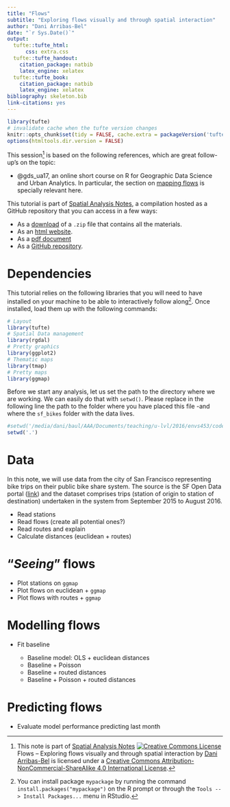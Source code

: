 ```yaml
---
title: "Flows"
subtitle: "Exploring flows visually and through spatial interaction"
author: "Dani Arribas-Bel"
date: "`r Sys.Date()`"
output:
  tufte::tufte_html:
      css: extra.css
  tufte::tufte_handout:
    citation_package: natbib
    latex_engine: xelatex
  tufte::tufte_book:
    citation_package: natbib
    latex_engine: xelatex
bibliography: skeleton.bib
link-citations: yes
---
```


```r
library(tufte)
# invalidate cache when the tufte version changes
knitr::opts_chunk$set(tidy = FALSE, cache.extra = packageVersion('tufte'))
options(htmltools.dir.version = FALSE)
```

This session^[This note is part of [Spatial Analysis Notes](index.html) <a rel="license" href="http://creativecommons.org/licenses/by-nc-sa/4.0/"><img alt="Creative Commons License" style="border-width:0" src="https://i.creativecommons.org/l/by-nc-sa/4.0/88x31.png" /></a><br /><span xmlns:dct="http://purl.org/dc/terms/" property="dct:title">Flows -- Exploring flows visually and through spatial interaction</span> by <a xmlns:cc="http://creativecommons.org/ns#" href="http://darribas.org" property="cc:attributionName" rel="cc:attributionURL">Dani Arribas-Bel</a> is licensed under a <a rel="license" href="http://creativecommons.org/licenses/by-nc-sa/4.0/">Creative Commons Attribution-NonCommercial-ShareAlike 4.0 International License</a>.] is based on the following references, which are great follow-up's on the topic:

* @gds_ua17, an online short course on R for Geographic Data Science and Urban Analytics. In particular, the section on [mapping flows](https://github.com/alexsingleton/GDS_UA_2017/tree/master/Mapping_Flows) is specially relevant here.

This tutorial is part of [Spatial Analysis Notes](index.html), a compilation hosted as a GitHub repository that you can access in a few ways:

* As a [download](https://github.com/darribas/spa_notes/archive/master.zip) of a `.zip` file that contains all the materials.
* As an [html
  website](http://darribas.org/spa_notes/flows.html).
* As a [pdf
  document](https://github.com/darribas/spa_notes/raw/master/flows_book.pdf)
* As a [GitHub repository](https://github.com/darribas/spa_notes).

# Dependencies

This tutorial relies on the following libraries that you will need to have installed on your machine to be able to interactively follow along^[You can install package `mypackage` by running the command `install.packages("mypackage")` on the R prompt or through the `Tools --> Install Packages...` menu in RStudio.]. Once installed, load them up with the following commands:

```r
# Layout
library(tufte)
# Spatial Data management
library(rgdal)
# Pretty graphics
library(ggplot2)
# Thematic maps
library(tmap)
# Pretty maps
library(ggmap)
```

Before we start any analysis, let us set the path to the directory where we are working. We can easily do that with `setwd()`. Please replace in the following line the path to the folder where you have placed this file -and where the `sf_bikes` folder with the data lives.

```r
#setwd('/media/dani/baul/AAA/Documents/teaching/u-lvl/2016/envs453/code')
setwd('.')
```

# Data

In this note, we will use data from the city of San Francisco representing bike trips on their public bike share system. The source is the SF Open Data portal ([link](http://www.bayareabikeshare.com/open-data)) and the dataset comprises trips (station of origin to station of destination) undertaken in the system from September 2015 to August 2016.

* Read stations
* Read flows (create all potential ones?)
* Read routes and explain
* Calculate distances (euclidean + routes)

# "*Seeing*" flows

* Plot stations on `ggmap`
* Plot flows on euclidean + `ggmap`
* Plot flows with routes + `ggmap`

# Modelling flows

* Fit baseline

  * Baseline model: OLS + euclidean distances
  * Baseline + Poisson
  * Baseline + routed distances
  * Baseline + Poisson + routed distances

# Predicting flows

  * Evaluate model performance predicting last month

